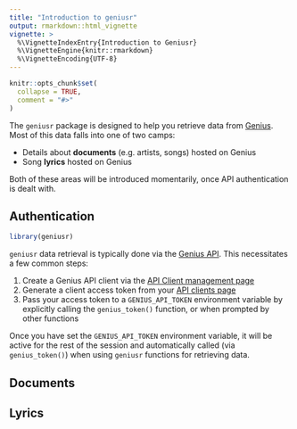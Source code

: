 ```yaml
---
title: "Introduction to geniusr"
output: rmarkdown::html_vignette
vignette: >
  %\VignetteIndexEntry{Introduction to Geniusr}
  %\VignetteEngine{knitr::rmarkdown}
  %\VignetteEncoding{UTF-8}
---
```


```r
knitr::opts_chunk$set(
  collapse = TRUE,
  comment = "#>"
)
```

The `geniusr` package is designed to help you retrieve data from [Genius](https://genius.com/). Most of this data falls into one of two camps:

- Details about **documents** (e.g. artists, songs) hosted on Genius
- Song **lyrics** hosted on Genius

Both of these areas will be introduced momentarily, once API authentication is dealt with.

## Authentication {#auth}

```r
library(geniusr)
```

`geniusr` data retrieval is typically done via the [Genius API](https://docs.genius.com/). This necessitates a few common steps:

1. Create a Genius API client via the [API Client management page](https://genius.com/api-clients/new)
2. Generate a client access token from your [API clients page](https://genius.com/api-clients)
3. Pass your access token to a `GENIUS_API_TOKEN` environment variable by explicitly calling the `genius_token()` function, or when prompted by other functions

Once you have set the `GENIUS_API_TOKEN` environment variable, it will be active for the rest of the session and automatically called (via `genius_token()`) when using `geniusr` functions for retrieving data.

## Documents {#docs}



## Lyrics {#lyrics}


